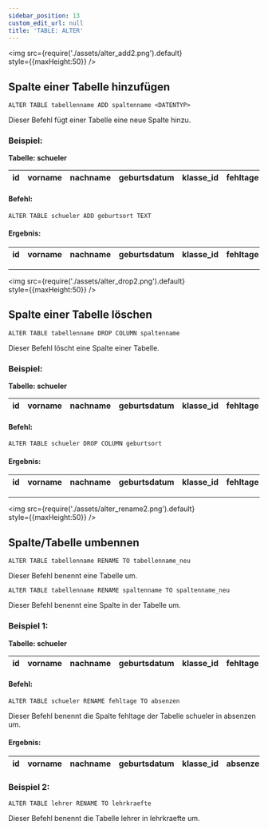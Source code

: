 ```yaml
---
sidebar_position: 13
custom_edit_url: null
title: 'TABLE: ALTER'
---
```


<img
  src={require('./assets/alter_add2.png').default}  
  style={{maxHeight:50}}
/>

## Spalte einer Tabelle hinzufügen

```
ALTER TABLE tabellenname ADD spaltenname <DATENTYP>
```
Dieser Befehl fügt einer Tabelle eine neue Spalte hinzu.

### Beispiel:

**Tabelle: schueler**

|id| vorname   | nachname | geburtsdatum | klasse_id | fehltage |
|--|--------   | -------- | ------------ | :-------: |:-:|

#### Befehl:


```
ALTER TABLE schueler ADD geburtsort TEXT
```

#### Ergebnis:

|id| vorname   | nachname | geburtsdatum | klasse_id | fehltage | geburtsort|
|--|--------   | -------- | ------------ | :-------: |:-:|  ---  |



---

<img
  src={require('./assets/alter_drop2.png').default}  
  style={{maxHeight:50}}
/>

## Spalte einer Tabelle löschen

```
ALTER TABLE tabellenname DROP COLUMN spaltenname
```
Dieser Befehl löscht eine Spalte einer Tabelle.

### Beispiel:

**Tabelle: schueler**

|id| vorname   | nachname | geburtsdatum | klasse_id | fehltage | geburtsort|
|--|--------   | -------- | ------------ | :-------: |:-:|  ---  |


#### Befehl:


```
ALTER TABLE schueler DROP COLUMN geburtsort 
```

#### Ergebnis:

|id| vorname   | nachname | geburtsdatum | klasse_id | fehltage |
|--|--------   | -------- | ------------ | :-------: |:-:|

---

<img
  src={require('./assets/alter_rename2.png').default}  
  style={{maxHeight:50}}
/>

## Spalte/Tabelle umbennen

```
ALTER TABLE tabellenname RENAME TO tabellenname_neu
```
Dieser Befehl benennt eine Tabelle um.

```
ALTER TABLE tabellenname RENAME spaltenname TO spaltenname_neu
```
Dieser Befehl benennt eine Spalte in der Tabelle um.

### Beispiel 1:

**Tabelle: schueler**

|id| vorname   | nachname | geburtsdatum | klasse_id | fehltage | geburtsort|
|--|--------   | -------- | ------------ | :-------: |:-:|  ---  |

#### Befehl:


```
ALTER TABLE schueler RENAME fehltage TO absenzen
```
Dieser Befehl benennt die Spalte fehltage der Tabelle schueler in absenzen um.
#### Ergebnis:

|id| vorname   | nachname | geburtsdatum | klasse_id | absenzen | geburtsort|
|--|--------   | -------- | ------------ | :-------: |:-:|  ---  |


### Beispiel 2:


```
ALTER TABLE lehrer RENAME TO lehrkraefte
```
Dieser Befehl benennt die Tabelle lehrer in lehrkraefte um.